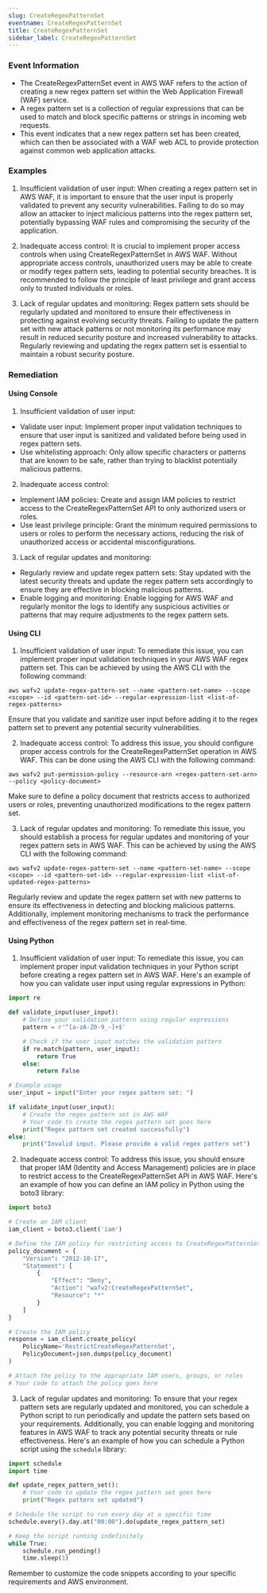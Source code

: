 ```yaml
--- 
slug: CreateRegexPatternSet
eventname: CreateRegexPatternSet
title: CreateRegexPatternSet
sidebar_label: CreateRegexPatternSet
---
```

                       
### Event Information

- The CreateRegexPatternSet event in AWS WAF refers to the action of creating a new regex pattern set within the Web Application Firewall (WAF) service.
- A regex pattern set is a collection of regular expressions that can be used to match and block specific patterns or strings in incoming web requests.
- This event indicates that a new regex pattern set has been created, which can then be associated with a WAF web ACL to provide protection against common web application attacks.


### Examples

1. Insufficient validation of user input: When creating a regex pattern set in AWS WAF, it is important to ensure that the user input is properly validated to prevent any security vulnerabilities. Failing to do so may allow an attacker to inject malicious patterns into the regex pattern set, potentially bypassing WAF rules and compromising the security of the application.

2. Inadequate access control: It is crucial to implement proper access controls when using CreateRegexPatternSet in AWS WAF. Without appropriate access controls, unauthorized users may be able to create or modify regex pattern sets, leading to potential security breaches. It is recommended to follow the principle of least privilege and grant access only to trusted individuals or roles.

3. Lack of regular updates and monitoring: Regex pattern sets should be regularly updated and monitored to ensure their effectiveness in protecting against evolving security threats. Failing to update the pattern set with new attack patterns or not monitoring its performance may result in reduced security posture and increased vulnerability to attacks. Regularly reviewing and updating the regex pattern set is essential to maintain a robust security posture.

### Remediation

#### Using Console

1. Insufficient validation of user input:
- Validate user input: Implement proper input validation techniques to ensure that user input is sanitized and validated before being used in regex pattern sets.
- Use whitelisting approach: Only allow specific characters or patterns that are known to be safe, rather than trying to blacklist potentially malicious patterns.

2. Inadequate access control:
- Implement IAM policies: Create and assign IAM policies to restrict access to the CreateRegexPatternSet API to only authorized users or roles.
- Use least privilege principle: Grant the minimum required permissions to users or roles to perform the necessary actions, reducing the risk of unauthorized access or accidental misconfigurations.

3. Lack of regular updates and monitoring:
- Regularly review and update regex pattern sets: Stay updated with the latest security threats and update the regex pattern sets accordingly to ensure they are effective in blocking malicious patterns.
- Enable logging and monitoring: Enable logging for AWS WAF and regularly monitor the logs to identify any suspicious activities or patterns that may require adjustments to the regex pattern sets.

#### Using CLI

1. Insufficient validation of user input: To remediate this issue, you can implement proper input validation techniques in your AWS WAF regex pattern set. This can be achieved by using the AWS CLI with the following command:

```
aws wafv2 update-regex-pattern-set --name <pattern-set-name> --scope <scope> --id <pattern-set-id> --regular-expression-list <list-of-regex-patterns>
```

Ensure that you validate and sanitize user input before adding it to the regex pattern set to prevent any potential security vulnerabilities.

2. Inadequate access control: To address this issue, you should configure proper access controls for the CreateRegexPatternSet operation in AWS WAF. This can be done using the AWS CLI with the following command:

```
aws wafv2 put-permission-policy --resource-arn <regex-pattern-set-arn> --policy <policy-document>
```

Make sure to define a policy document that restricts access to authorized users or roles, preventing unauthorized modifications to the regex pattern set.

3. Lack of regular updates and monitoring: To remediate this issue, you should establish a process for regular updates and monitoring of your regex pattern sets in AWS WAF. This can be achieved by using the AWS CLI with the following command:

```
aws wafv2 update-regex-pattern-set --name <pattern-set-name> --scope <scope> --id <pattern-set-id> --regular-expression-list <list-of-updated-regex-patterns>
```

Regularly review and update the regex pattern set with new patterns to ensure its effectiveness in detecting and blocking malicious patterns. Additionally, implement monitoring mechanisms to track the performance and effectiveness of the regex pattern set in real-time.

#### Using Python

1. Insufficient validation of user input: To remediate this issue, you can implement proper input validation techniques in your Python script before creating a regex pattern set in AWS WAF. Here's an example of how you can validate user input using regular expressions in Python:

```python
import re

def validate_input(user_input):
    # Define your validation pattern using regular expressions
    pattern = r'^[a-zA-Z0-9_-]+$'

    # Check if the user input matches the validation pattern
    if re.match(pattern, user_input):
        return True
    else:
        return False

# Example usage
user_input = input("Enter your regex pattern set: ")

if validate_input(user_input):
    # Create the regex pattern set in AWS WAF
    # Your code to create the regex pattern set goes here
    print("Regex pattern set created successfully")
else:
    print("Invalid input. Please provide a valid regex pattern set")
```

2. Inadequate access control: To address this issue, you should ensure that proper IAM (Identity and Access Management) policies are in place to restrict access to the CreateRegexPatternSet API in AWS WAF. Here's an example of how you can define an IAM policy in Python using the boto3 library:

```python
import boto3

# Create an IAM client
iam_client = boto3.client('iam')

# Define the IAM policy for restricting access to CreateRegexPatternSet
policy_document = {
    "Version": "2012-10-17",
    "Statement": [
        {
            "Effect": "Deny",
            "Action": "wafv2:CreateRegexPatternSet",
            "Resource": "*"
        }
    ]
}

# Create the IAM policy
response = iam_client.create_policy(
    PolicyName='RestrictCreateRegexPatternSet',
    PolicyDocument=json.dumps(policy_document)
)

# Attach the policy to the appropriate IAM users, groups, or roles
# Your code to attach the policy goes here
```

3. Lack of regular updates and monitoring: To ensure that your regex pattern sets are regularly updated and monitored, you can schedule a Python script to run periodically and update the pattern sets based on your requirements. Additionally, you can enable logging and monitoring features in AWS WAF to track any potential security threats or rule effectiveness. Here's an example of how you can schedule a Python script using the `schedule` library:

```python
import schedule
import time

def update_regex_pattern_set():
    # Your code to update the regex pattern set goes here
    print("Regex pattern set updated")

# Schedule the script to run every day at a specific time
schedule.every().day.at("00:00").do(update_regex_pattern_set)

# Keep the script running indefinitely
while True:
    schedule.run_pending()
    time.sleep(1)
```

Remember to customize the code snippets according to your specific requirements and AWS environment.


 